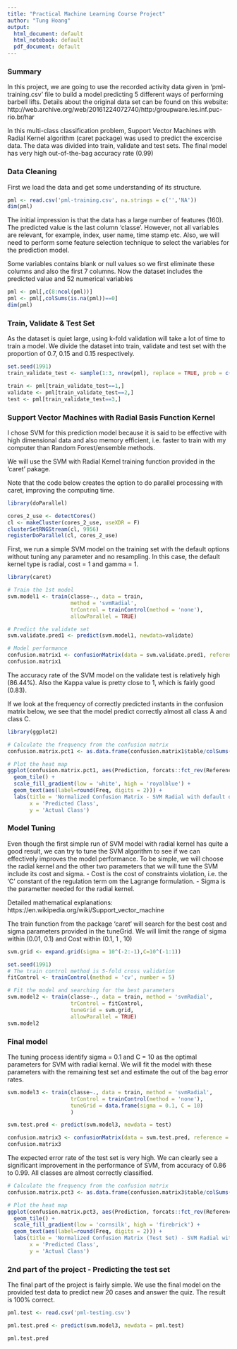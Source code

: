 ---
title: "Practical Machine Learning Course Project"
author: "Tung Hoang"
output:
  html_document: default
  html_notebook: default
  pdf_document: default
---

### Summary

In this project, we are going to use the recorded activity data given in 'pml-training.csv' file to build a model predicting 5 different ways of performing barbell lifts. Details about the original data set can be found on this website: http://web.archive.org/web/20161224072740/http:/groupware.les.inf.puc-rio.br/har

In this multi-class classification problem, Support Vector Machines with Radial Kernel algorithm (caret package) was used to predict the excercise data. The data was divided into train, validate and test sets. The final model has very high out-of-the-bag accuracy rate (0.99)

### Data Cleaning

First we load the data and get some understanding of its structure.

```{r}
pml <- read.csv('pml-training.csv', na.strings = c('','NA'))
dim(pml)
```

The initial impression is that the data has a large number of features (160). The predicted value is the last column 'classe'.  However, not all variables are relevant, for example, index, user name, time stamp etc. Also, we will need to perform some feature selection technique to select the variables for the prediction model.

Some variables contains blank or null values so we first eliminate these columns and also the first 7 columns.
Now the dataset includes the predicted value and 52 numerical variables
```{r}
pml <- pml[,c(8:ncol(pml))]
pml <- pml[,colSums(is.na(pml))==0]
dim(pml)
```

### Train, Validate & Test Set

As the dataset is quiet large, using k-fold validation will take a lot of time to train a model.
We divide the dataset into train, validate and test set with the proportion of 0.7, 0.15 and 0.15 respectively.

```{r}
set.seed(1991)
train_validate_test <- sample(1:3, nrow(pml), replace = TRUE, prob = c(0.7,0.15,0.15))

train <- pml[train_validate_test==1,]
validate <- pml[train_validate_test==2,]
test <- pml[train_validate_test==3,]
```

### Support Vector Machines with Radial Basis Function Kernel
I chose SVM for this prediction model because it is said to be effective with high dimensional data and also memory efficient, i.e. faster to train with my computer than Random Forest/ensemble methods.

We will use the SVM with Radial Kernel training function provided in the 'caret' pakage.

Note that the code below creates the option to do parallel processing with caret, improving the computing time.

```{r warning=FALSE}
library(doParallel)

cores_2_use <- detectCores()
cl <- makeCluster(cores_2_use, useXDR = F)
clusterSetRNGStream(cl, 9956)
registerDoParallel(cl, cores_2_use)
```

First, we run a simple SVM model on the training set with the default options without tuning any parameter and no resampling.
In this case, the default kernel type is radial, cost = 1 and gamma = 1.

```{r cache=TRUE, warning=FALSE}
library(caret)

# Train the 1st model
svm.model1 <- train(classe~., data = train, 
                    method = 'svmRadial', 
                    trControl = trainControl(method = 'none'),
                    allowParallel = TRUE)

# Predict the validate set
svm.validate.pred1 <- predict(svm.model1, newdata=validate)

# Model performance
confusion.matrix1 <- confusionMatrix(data = svm.validate.pred1, reference = validate$classe)
confusion.matrix1
```

The accuracy rate of the SVM model on the validate test is relatively high (86.44%).
Also the Kappa value is pretty close to 1, which is fairly good (0.83).

If we look at the frequency of correctly predicted instants in the confusion matrix below, we see that the model predict correctly almost all class A and class C.

```{r message=FALSE, warning=FALSE}
library(ggplot2)

# Calculate the frequency from the confusion matrix
confusion.matrix.pct1 <- as.data.frame(confusion.matrix1$table/colSums(confusion.matrix1$table))

# Plot the heat map
ggplot(confusion.matrix.pct1, aes(Prediction, forcats::fct_rev(Reference), fill=Freq)) + 
  geom_tile() + 
  scale_fill_gradient(low = 'white', high = 'royalblue') + 
  geom_text(aes(label=round(Freq, digits = 2))) + 
  labs(title = 'Normalized Confusion Matrix - SVM Radial with default option',
       x = 'Predicted Class',
       y = 'Actual Class')
```

### Model Tuning

Even though the first simple run of SVM model with radial kernel has quite a good result, we can try to tune the SVM algorithm to see if we can effectively improves the model performance. To be simple, we will choose the radial kernel and the other two parameters that we will tune the SVM include its cost and sigma. 
- Cost is the cost of constraints violation, i.e. the 'C' constant of the regulation term om the Lagrange formulation.
- Sigma is the parametter needed for the radial kernel.

Detailed mathematical explanations: https://en.wikipedia.org/wiki/Support_vector_machine

The train function from the package 'caret' will search for the best cost and sigma parameters provided in the tuneGrid.
We will limit the range of sigma within (0.01, 0.1) and Cost within (0.1, 1 , 10)

```{r cache=TRUE}
svm.grid <- expand.grid(sigma = 10^(-2:-1),C=10^(-1:1))

set.seed(1991)
# The train control method is 5-fold cross validation
fitControl <- trainControl(method = 'cv', number = 5)

# Fit the model and searching for the best parameters
svm.model2 <- train(classe~., data = train, method = 'svmRadial', 
                    trControl = fitControl,
                    tuneGrid = svm.grid,
                    allowParallel = TRUE)
svm.model2
```

### Final model 

The tuning process identify sigma = 0.1 and C = 10 as the optimal parameters for SVM with radial kernal.
We will fit the model with these parameters with the remaining test set and estimate the out of the bag error rates.

```{r cachedChunk, cache=TRUE}
svm.model3 <- train(classe~., data = train, method = 'svmRadial', 
                    trControl = trainControl(method = 'none'),
                    tuneGrid = data.frame(sigma = 0.1, C = 10)
                    )

svm.test.pred <- predict(svm.model3, newdata = test)

confusion.matrix3 <- confusionMatrix(data = svm.test.pred, reference = test$classe)
confusion.matrix3
```

The expected error rate of the test set is very high. We can clearly see a significant improvement in the performance of SVM, from accuracy of 0.86 to 0.99. All classes are almost correctly classified.

```{r}
# Calculate the frequency from the confusion matrix
confusion.matrix.pct3 <- as.data.frame(confusion.matrix3$table/colSums(confusion.matrix3$table))

# Plot the heat map
ggplot(confusion.matrix.pct3, aes(Prediction, forcats::fct_rev(Reference), fill=Freq)) + 
  geom_tile() + 
  scale_fill_gradient(low = 'cornsilk', high = 'firebrick') + 
  geom_text(aes(label=round(Freq, digits = 2))) +
  labs(title = 'Normalized Confusion Matrix (Test Set) - SVM Radial with tuned parameters',
       x = 'Predicted Class',
       y = 'Actual Class')
```

### 2nd part of the project - Predicting the test set

The final part of the project is fairly simple. We use the final model on the provided test data to predict new 20 cases and answer the quiz. The result is 100% correct.

```{r}
pml.test <- read.csv('pml-testing.csv')

pml.test.pred <- predict(svm.model3, newdata = pml.test)

pml.test.pred
```

